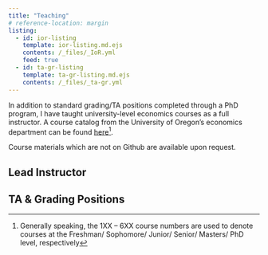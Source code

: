 ```yaml
---
title: "Teaching"
# reference-location: margin
listing:
  - id: ior-listing
    template: ior-listing.md.ejs
    contents: /_files/_IoR.yml
    feed: true
  - id: ta-gr-listing
    template: ta-gr-listing.md.ejs
    contents: /_files/_ta-gr.yml
---
```


In addition to standard grading/TA positions completed through a PhD program, I have taught university-level economics courses as a full instructor. A course catalog from the University of Oregon's economics department can be found [here](https://catalog.uoregon.edu/courses/crs-ec/)^[Generally speaking, the 1XX -- 6XX course numbers are used to denote courses at the Freshman/ Sophomore/ Junior/ Senior/ Masters/ PhD level, respectively].

Course materials which are not on Github are available upon request. 


## Lead Instructor

::::::::::{#ior-listing}
::::::::::


## TA & Grading Positions

::::::::::{#ta-gr-listing}
::::::::::